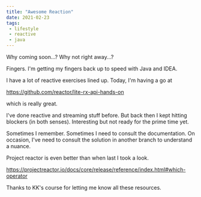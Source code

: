 ```yaml
---
title: "Awesome Reaction"
date: 2021-02-23
tags:
 - lifestyle
 - reactive
 - java
---
```


Why coming soon...?
Why not right away...?

Fingers. I'm getting my fingers back up to speed with Java and IDEA.

I have a lot of reactive exercises lined up. Today, I'm having a go at

https://github.com/reactor/lite-rx-api-hands-on

which is really great.

I've done reactive and streaming stuff before. But back then I kept hitting blockers (in both senses).
Interesting but not ready for the prime time yet.

Sometimes I remember. Sometimes I need to consult the documentation. On occasion, I've need to consult the solution
in another branch to understand a nuance.

Project reactor is even better than when last I took a look.

https://projectreactor.io/docs/core/release/reference/index.html#which-operator

Thanks to KK's course for letting me know all these resources.